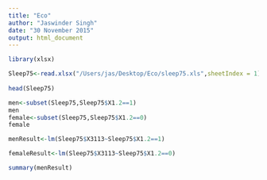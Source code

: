 ```yaml
---
title: "Eco"
author: "Jaswinder Singh"
date: "30 November 2015"
output: html_document
---
```


```r

library(xlsx)

Sleep75<-read.xlsx("/Users/jas/Desktop/Eco/sleep75.xls",sheetIndex = 1)
  
head(Sleep75)

men<-subset(Sleep75,Sleep75$X1.2==1)
men
female<-subset(Sleep75,Sleep75$X1.2==0)
female

menResult<-lm(Sleep75$X3113~Sleep75$X1.2==1)

femaleResult<-lm(Sleep75$X3113~Sleep75$X1.2==0)

summary(menResult)

```

